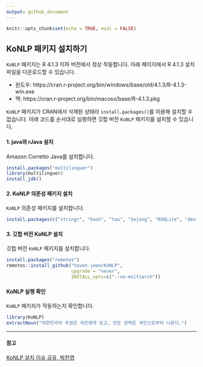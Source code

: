 ```yaml
---
output: github_document
---
```


```r
knitr::opts_chunk$set(echo = TRUE, eval = FALSE)
```

KoNLP 패키지 설치하기
---

`KoNLP` 패키지는 R 4.1.3 이하 버전에서 정상 작동합니다. 아래 페이지에서 R 4.1.3 설치 파일을 다운로드할 수 있습니다.

- 윈도우: https://cran.r-project.org/bin/windows/base/old/4.1.3/R-4.1.3-win.exe
- 맥: https://cran.r-project.org/bin/macosx/base/R-4.1.3.pkg

`KoNLP` 패키지가 CRAN에서 삭제된 상태라 `install.packages()`를 이용해 설치할 수 없습니다. 아래 코드를 순서대로 실행하면 깃헙 버전 `KoNLP` 패키지를 설치할 수 있습니다.

#### 1. java와 rJava 설치

Amazon Corretto Java를 설치합니다.

```r
install.packages("multilinguer")
library(multilinguer)
install_jdk()
```

#### 2. KoNLP 의존성 패키지 설치

`KoNLP` 의존성 패키지를 설치합니다.

```r
install.packages(c("stringr", "hash", "tau", "Sejong", "RSQLite", "devtools"), type = "binary")
```

#### 3. 깃헙 버전 KoNLP 설치

깃헙 버전 `KoNLP` 패키지를 설치합니다.

```r
install.packages("remotes")
remotes::install_github("haven-jeon/KoNLP", 
                        upgrade = "never",
                        INSTALL_opts=c("--no-multiarch"))
```

#### KoNLP 실행 확인

`KoNLP` 패키지가 작동하는지 확인합니다.

```r
library(KoNLP)
extractNoun("대한민국의 주권은 국민에게 있고, 모든 권력은 국민으로부터 나온다.")
```

---

#### 참고

[KoNLP 설치 이슈 공유, 박찬엽](https://www.facebook.com/notes/r-korea-krugkorean-r-user-group/konlp-설치-이슈-공유/1847510068715020/)

